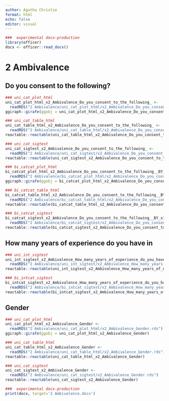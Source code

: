 ```yaml
---
author: Agatha Christie
format: html
echo: false
editor: visual
---
```



```r
###  experimental docx-production
library(officer)
docx <- officer::read_docx()
```
# 2 Ambivalence


## Do you consent to the following?



::: {.content-visible when-format="html"}
```r
### uni_cat_plot_html
uni_cat_plot_html_x2_Ambivalence_Do_you_consent_to_the_following_ <- 
  readRDS("2 Ambivalence/uni_cat_plot_html/x2_Ambivalence_Do_you_consent_to_the_following_.rds")
ggiraph::girafe(ggobj = uni_cat_plot_html_x2_Ambivalence_Do_you_consent_to_the_following_)
``` 

:::




::: {.content-visible when-format="html"}
```r
### uni_cat_table_html
uni_cat_table_html_x2_Ambivalence_Do_you_consent_to_the_following_ <- 
  readRDS("2 Ambivalence/uni_cat_table_html/x2_Ambivalence_Do_you_consent_to_the_following_.rds")
reactable::reactable(uni_cat_table_html_x2_Ambivalence_Do_you_consent_to_the_following_)
``` 

:::




```r
### uni_cat_sigtest
uni_cat_sigtest_x2_Ambivalence_Do_you_consent_to_the_following_ <- 
  readRDS("2 Ambivalence/uni_cat_sigtest/x2_Ambivalence_Do_you_consent_to_the_following_.rds")
reactable::reactable(uni_cat_sigtest_x2_Ambivalence_Do_you_consent_to_the_following_)
``` 









::: {.content-visible when-format="html"}
```r
### bi_catcat_plot_html
bi_catcat_plot_html_x2_Ambivalence_Do_you_consent_to_the_following__BY_x1_sex <- 
  readRDS("2 Ambivalence/bi_catcat_plot_html/x2_Ambivalence_Do_you_consent_to_the_following__BY_x1_sex.rds")
ggiraph::girafe(ggobj = bi_catcat_plot_html_x2_Ambivalence_Do_you_consent_to_the_following__BY_x1_sex)
``` 

:::




::: {.content-visible when-format="html"}
```r
### bi_catcat_table_html
bi_catcat_table_html_x2_Ambivalence_Do_you_consent_to_the_following__BY_x1_sex <- 
  readRDS("2 Ambivalence/bi_catcat_table_html/x2_Ambivalence_Do_you_consent_to_the_following__BY_x1_sex.rds")
reactable::reactable(bi_catcat_table_html_x2_Ambivalence_Do_you_consent_to_the_following__BY_x1_sex)
``` 

:::




```r
### bi_catcat_sigtest
bi_catcat_sigtest_x2_Ambivalence_Do_you_consent_to_the_following__BY_x1_sex <- 
  readRDS("2 Ambivalence/bi_catcat_sigtest/x2_Ambivalence_Do_you_consent_to_the_following__BY_x1_sex.rds")
reactable::reactable(bi_catcat_sigtest_x2_Ambivalence_Do_you_consent_to_the_following__BY_x1_sex)
``` 











## How many years of experience do you have in















```r
### uni_int_sigtest
uni_int_sigtest_x2_Ambivalence_How_many_years_of_experience_do_you_have_in <- 
  readRDS("2 Ambivalence/uni_int_sigtest/x2_Ambivalence_How_many_years_of_experience_do_you_have_in.rds")
reactable::reactable(uni_int_sigtest_x2_Ambivalence_How_many_years_of_experience_do_you_have_in)
``` 

















```r
### bi_intcat_sigtest
bi_intcat_sigtest_x2_Ambivalence_How_many_years_of_experience_do_you_have_in_BY_x1_sex <- 
  readRDS("2 Ambivalence/bi_intcat_sigtest/x2_Ambivalence_How_many_years_of_experience_do_you_have_in_BY_x1_sex.rds")
reactable::reactable(bi_intcat_sigtest_x2_Ambivalence_How_many_years_of_experience_do_you_have_in_BY_x1_sex)
``` 







## Gender



::: {.content-visible when-format="html"}
```r
### uni_cat_plot_html
uni_cat_plot_html_x2_Ambivalence_Gender <- 
  readRDS("2 Ambivalence/uni_cat_plot_html/x2_Ambivalence_Gender.rds")
ggiraph::girafe(ggobj = uni_cat_plot_html_x2_Ambivalence_Gender)
``` 

:::




::: {.content-visible when-format="html"}
```r
### uni_cat_table_html
uni_cat_table_html_x2_Ambivalence_Gender <- 
  readRDS("2 Ambivalence/uni_cat_table_html/x2_Ambivalence_Gender.rds")
reactable::reactable(uni_cat_table_html_x2_Ambivalence_Gender)
``` 

:::




```r
### uni_cat_sigtest
uni_cat_sigtest_x2_Ambivalence_Gender <- 
  readRDS("2 Ambivalence/uni_cat_sigtest/x2_Ambivalence_Gender.rds")
reactable::reactable(uni_cat_sigtest_x2_Ambivalence_Gender)
``` 




























```r
###  experimental docx-production
print(docx, target='2 Ambivalence.docx')
```